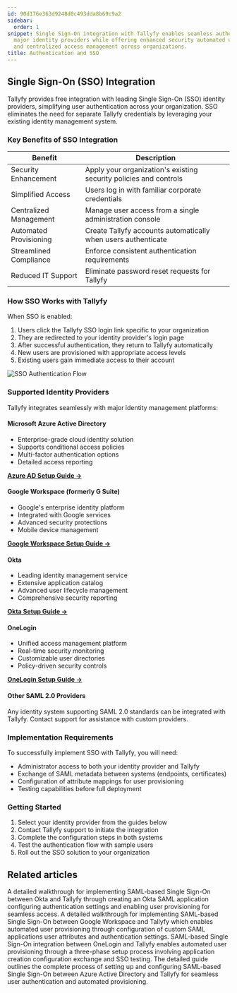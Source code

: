 ```yaml
---
id: 90d176e363d9248d0c493dda8b69c9a2
sidebar:
  order: 1
snippet: Single Sign-On integration with Tallyfy enables seamless authentication through
  major identity providers while offering enhanced security automated user provisioning
  and centralized access management across organizations.
title: Authentication and SSO
---
```


## Single Sign-On (SSO) Integration

Tallyfy provides free integration with leading Single Sign-On (SSO) identity providers, simplifying user authentication across your organization. SSO eliminates the need for separate Tallyfy credentials by leveraging your existing identity management system.

### Key Benefits of SSO Integration

| Benefit | Description |
|---------|-------------|
| Security Enhancement | Apply your organization's existing security policies and controls |
| Simplified Access | Users log in with familiar corporate credentials |
| Centralized Management | Manage user access from a single administration console |
| Automated Provisioning | Create Tallyfy accounts automatically when users authenticate |
| Streamlined Compliance | Enforce consistent authentication requirements |
| Reduced IT Support | Eliminate password reset requests for Tallyfy |

### How SSO Works with Tallyfy

When SSO is enabled:

1. Users click the Tallyfy SSO login link specific to your organization
2. They are redirected to your identity provider's login page
3. After successful authentication, they return to Tallyfy automatically
4. New users are provisioned with appropriate access levels
5. Existing users gain immediate access to their account

![SSO Authentication Flow](https://screenshots.tallyfy.com/tallyfy-sso-flow.png)

### Supported Identity Providers

Tallyfy integrates seamlessly with major identity management platforms:

#### Microsoft Azure Active Directory
- Enterprise-grade cloud identity solution
- Supports conditional access policies
- Multi-factor authentication options
- Detailed access reporting

[**Azure AD Setup Guide →**](/products/pro/integrations/authentication/how-to-integrate-azure-ad-samlsso-with-tallyfy/)

#### Google Workspace (formerly G Suite)
- Google's enterprise identity platform
- Integrated with Google services
- Advanced security protections
- Mobile device management

[**Google Workspace Setup Guide →**](/products/pro/integrations/authentication/how-to-integrate-google-suite-samlsso-with-tallyfy/)

#### Okta
- Leading identity management service
- Extensive application catalog
- Advanced user lifecycle management
- Comprehensive security reporting

[**Okta Setup Guide →**](/products/pro/integrations/authentication/how-to-integrate-okta-samlsso-with-tallyfy/)

#### OneLogin
- Unified access management platform
- Real-time security monitoring
- Customizable user directories
- Policy-driven security controls

[**OneLogin Setup Guide →**](/products/pro/integrations/authentication/how-to-integrate-onelogin-samlsso-with-tallyfy/)

#### Other SAML 2.0 Providers
Any identity system supporting SAML 2.0 standards can be integrated with Tallyfy. Contact support for assistance with custom providers.

### Implementation Requirements

To successfully implement SSO with Tallyfy, you will need:

- Administrator access to both your identity provider and Tallyfy
- Exchange of SAML metadata between systems (endpoints, certificates)
- Configuration of attribute mappings for user provisioning
- Testing capabilities before full deployment

### Getting Started

1. Select your identity provider from the guides below
2. Contact Tallyfy support to initiate the integration
3. Complete the configuration steps in both systems
4. Test the authentication flow with sample users
5. Roll out the SSO solution to your organization


<PageTree />


## Related articles
<CardGrid>
<LinkTitleCard header="<b>Authentication > Integrate Okta</b>" href="/products/pro/integrations/authentication/how-to-integrate-okta-samlsso-with-tallyfy/" > A detailed walkthrough for implementing SAML-based Single Sign-On between Okta and Tallyfy through creating an Okta SAML application configuring authentication settings and enabling user provisioning for seamless access. </LinkTitleCard>
<LinkTitleCard header="<b>Authentication > Integrate Google Suite</b>" href="/products/pro/integrations/authentication/how-to-integrate-google-suite-samlsso-with-tallyfy/" > A detailed walkthrough for implementing SAML-based Single Sign-On between Google Workspace and Tallyfy which enables automated user provisioning through configuration of custom SAML applications user attributes and authentication settings. </LinkTitleCard>
<LinkTitleCard header="<b>Authentication > Integrate OneLogin</b>" href="/products/pro/integrations/authentication/how-to-integrate-onelogin-samlsso-with-tallyfy/" > SAML-based Single Sign-On integration between OneLogin and Tallyfy enables automated user provisioning through a three-phase setup process involving application creation configuration exchange and SSO testing. </LinkTitleCard>
<LinkTitleCard header="<b>Authentication > Integrate Azure AD</b>" href="/products/pro/integrations/authentication/how-to-integrate-azure-ad-samlsso-with-tallyfy/" > The detailed guide outlines the complete process of setting up and configuring SAML-based Single Sign-On between Azure Active Directory and Tallyfy for seamless user authentication and automated provisioning. </LinkTitleCard>
</CardGrid>